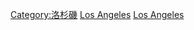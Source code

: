 {{Commonscat|Transport in Los Angeles}}

[[Category:洛杉磯|Category:洛杉磯]]
[[Category:加利福尼亞州交通|Los Angeles]]
[[Category:美國各城市交通|Los Angeles]]